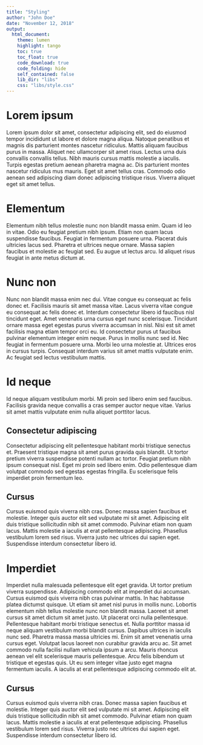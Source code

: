 ```yaml
---
title: "Styling"
author: "John Doe"
date: "November 12, 2018"
output:
  html_document:
    theme: lumen
    highlight: tango
    toc: true
    toc_float: true
    code_download: true
    code_folding: hide
    self_contained: false
    lib_dir: "libs"
    css: "libs/style.css"
---
```


<script src="libs/locationhash.js"></script>

# Lorem ipsum

Lorem ipsum dolor sit amet, consectetur adipiscing elit, sed do eiusmod tempor incididunt ut labore et dolore magna aliqua. Natoque penatibus et magnis dis parturient montes nascetur ridiculus. Mattis aliquam faucibus purus in massa. Aliquet nec ullamcorper sit amet risus. Lectus urna duis convallis convallis tellus. Nibh mauris cursus mattis molestie a iaculis. Turpis egestas pretium aenean pharetra magna ac. Dis parturient montes nascetur ridiculus mus mauris. Eget sit amet tellus cras. Commodo odio aenean sed adipiscing diam donec adipiscing tristique risus. Viverra aliquet eget sit amet tellus.

# Elementum

Elementum nibh tellus molestie nunc non blandit massa enim. Quam id leo in vitae. Odio eu feugiat pretium nibh ipsum. Etiam non quam lacus suspendisse faucibus. Feugiat in fermentum posuere urna. Placerat duis ultricies lacus sed. Pharetra et ultrices neque ornare. Massa sapien faucibus et molestie ac feugiat sed. Eu augue ut lectus arcu. Id aliquet risus feugiat in ante metus dictum at.

# Nunc non

Nunc non blandit massa enim nec dui. Vitae congue eu consequat ac felis donec et. Facilisis mauris sit amet massa vitae. Lacus viverra vitae congue eu consequat ac felis donec et. Interdum consectetur libero id faucibus nisl tincidunt eget. Amet venenatis urna cursus eget nunc scelerisque. Tincidunt ornare massa eget egestas purus viverra accumsan in nisl. Nisi est sit amet facilisis magna etiam tempor orci eu. Id consectetur purus ut faucibus pulvinar elementum integer enim neque. Purus in mollis nunc sed id. Nec feugiat in fermentum posuere urna. Morbi leo urna molestie at. Ultrices eros in cursus turpis. Consequat interdum varius sit amet mattis vulputate enim. Ac feugiat sed lectus vestibulum mattis.

# Id neque

Id neque aliquam vestibulum morbi. Mi proin sed libero enim sed faucibus. Facilisis gravida neque convallis a cras semper auctor neque vitae. Varius sit amet mattis vulputate enim nulla aliquet porttitor lacus. 

## Consectetur adipiscing

Consectetur adipiscing elit pellentesque habitant morbi tristique senectus et. Praesent tristique magna sit amet purus gravida quis blandit. Ut tortor pretium viverra suspendisse potenti nullam ac tortor. Feugiat pretium nibh ipsum consequat nisl. Eget mi proin sed libero enim. Odio pellentesque diam volutpat commodo sed egestas egestas fringilla. Eu scelerisque felis imperdiet proin fermentum leo.

## Cursus

Cursus euismod quis viverra nibh cras. Donec massa sapien faucibus et molestie. Integer quis auctor elit sed vulputate mi sit amet. Adipiscing elit duis tristique sollicitudin nibh sit amet commodo. Pulvinar etiam non quam lacus. Mattis molestie a iaculis at erat pellentesque adipiscing. Phasellus vestibulum lorem sed risus. Viverra justo nec ultrices dui sapien eget. Suspendisse interdum consectetur libero id.

# Imperdiet

Imperdiet nulla malesuada pellentesque elit eget gravida. Ut tortor pretium viverra suspendisse. Adipiscing commodo elit at imperdiet dui accumsan. Cursus euismod quis viverra nibh cras pulvinar mattis. In hac habitasse platea dictumst quisque. Ut etiam sit amet nisl purus in mollis nunc. Lobortis elementum nibh tellus molestie nunc non blandit massa. Laoreet sit amet cursus sit amet dictum sit amet justo. Ut placerat orci nulla pellentesque. Pellentesque habitant morbi tristique senectus et. Nulla porttitor massa id neque aliquam vestibulum morbi blandit cursus. Dapibus ultrices in iaculis nunc sed. Pharetra massa massa ultricies mi. Enim sit amet venenatis urna cursus eget. Volutpat lacus laoreet non curabitur gravida arcu ac. Sit amet commodo nulla facilisi nullam vehicula ipsum a arcu. Mauris rhoncus aenean vel elit scelerisque mauris pellentesque. Arcu felis bibendum ut tristique et egestas quis. Ut eu sem integer vitae justo eget magna fermentum iaculis. A iaculis at erat pellentesque adipiscing commodo elit at.

## Cursus

Cursus euismod quis viverra nibh cras. Donec massa sapien faucibus et molestie. Integer quis auctor elit sed vulputate mi sit amet. Adipiscing elit duis tristique sollicitudin nibh sit amet commodo. Pulvinar etiam non quam lacus. Mattis molestie a iaculis at erat pellentesque adipiscing. Phasellus vestibulum lorem sed risus. Viverra justo nec ultrices dui sapien eget. Suspendisse interdum consectetur libero id.